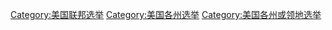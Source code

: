 
[[Category:美国联邦选举|Category:美国联邦选举]]
[[Category:美国各州选举|Category:美国各州选举]]
[[Category:美国各州或领地选举|Category:美国各州或领地选举]]
